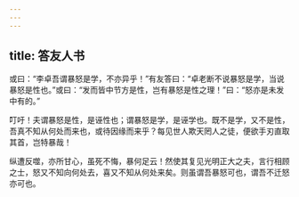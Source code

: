 ```yaml
---
---
---
```

title: 答友人书
---

或曰：“李卓吾谓暴怒是学，不亦异乎！”有友答曰：“卓老断不说暴怒是学，当说暴怒是性也。”或曰：“发而皆中节方是性，岂有暴怒是性之理！”曰：“怒亦是未发中有的。”

叮吁！夫谓暴怒是性，是诬性也；谓暴怒是学，是诬学也。既不是学，又不是性，吾真不知从何处而来也，或待因缘而来乎？每见世人欺天罔人之徒，便欲手刃直取其首，岂特暴哉！

纵遭反噬，亦所甘心，虽死不悔，暴何足云！然使其复见光明正大之夫，言行相顾之士，怒又不知向何处去，喜又不知从何处来矣。则虽谓吾暴怒可也，谓吾不迁怒亦可也。